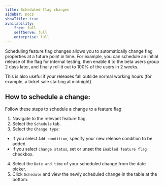 ```yaml
---
title: Scheduled flag changes
sidebar: Docs
showTitle: true
availability:
    free: full
    selfServe: full
    enterprise: full
---
```


Scheduling feature flag changes allows you to automatically change flag properties at a future point in time. For example, you can schedule an initial release of the flag for internal testing, then enable it to the beta users group 2 days later, and finally roll it out to 100% of the users in 2 weeks.

This is also useful if your releases fall outside normal working hours (for example, a ticket sale starting at midnight).

## How to schedule a change:

Follow these steps to schedule a change to a feature flag:

1. Navigate to the relevant feature flag.
2. Select the `Schedule` tab.
3. Select the `Change type`:
- If you select `Add condition`, specify your new release condition to be added.
- If you select `Change status`, set or unset the `Enabled feature flag` checkbox.
4. Select the `Date and time` of your scheduled change from the date picker.
5. Click `Schedule` and view the newly scheduled change in the table at the bottom.

<ProductScreenshot
    imageLight={ScheduledFlagChangesLight}
    imageDark={ScheduledFlagChangesDark}
    alt="Scheduled flag changes"
    classes="rounded"
/>